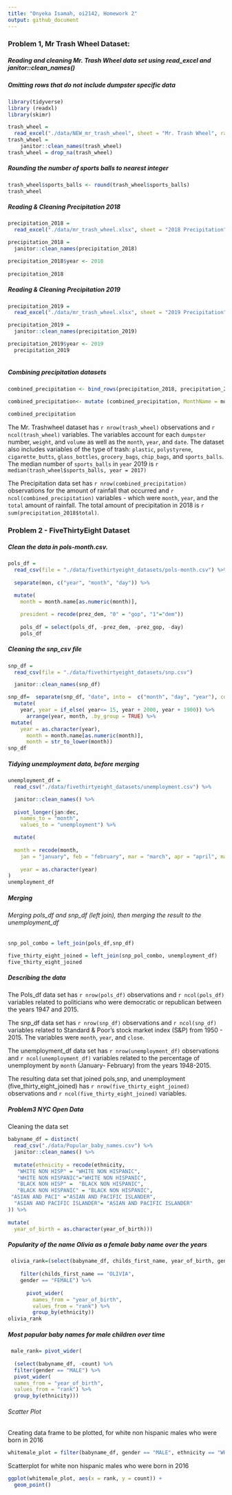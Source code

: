 ```yaml
---
title: "Onyeka Isamah, oi2142, Homework 2"
output: github_document
---
```



### Problem 1, Mr Trash Wheel Dataset:
  
##### Reading and cleaning Mr. Trash Wheel data set using read_excel and janitor::clean_names()
  
##### Omitting rows that do not include dumpster specific data
  
```r
library(tidyverse)
library (readxl)
library(skimr)
```


```r
trash_wheel = 
  read_excel("./data/NEW_mr_trash_wheel", sheet = "Mr. Trash Wheel", range = "a2:n408")
trash_wheel = 
    janitor::clean_names(trash_wheel)
trash_wheel = drop_na(trash_wheel)
```
##### Rounding the number of sports balls to nearest integer

```r
trash_wheel$sports_balls <- round(trash_wheel$sports_balls)
trash_wheel
```
##### Reading & Cleaning Precipitation 2018

```r
precipitation_2018 = 
  read_excel("./data/mr_trash_wheel.xlsx", sheet = "2018 Precipitation", range = "a2:B14")

precipitation_2018 = 
  janitor::clean_names(precipitation_2018)

precipitation_2018$year <- 2018
  
precipitation_2018  
```


##### Reading & Cleaning Precipitation 2019

```r
precipitation_2019 = 
  read_excel("./data/mr_trash_wheel.xlsx", sheet = "2019 Precipitation", range = "a2:b8") 

precipitation_2019 = 
  janitor::clean_names(precipitation_2019)

precipitation_2019$year <- 2019
  precipitation_2019  
  

```

##### Combining precipitation datasets 

```r
combined_precipitation <- bind_rows(precipitation_2018, precipitation_2019)
                                   
combined_precipitation<- mutate (combined_precipitation, MonthName = month.name[month])

combined_precipitation


```



The Mr. Trashwheel dataset has `r nrow(trash_wheel)` observations and `r ncol(trash_wheel)` variables. The variables account for each `dumpster` number, `weight`, and `volume` as well as the `month`, `year`, and `date`. The dataset also includes variables of the type of trash: `plastic`, `polystyrene`, `cigarette_butts`, `glass_bottles`, `grocery_bags`, `chip_bags`, and  `sports_balls`. The median number of `sports_balls` in `year` 2019 is `r median(trash_wheel$sports_balls, year = 2017)`



The Precipitation data set has `r nrow(combined_precipitation)` observations for the amount of rainfall that occurred and `r ncol(combined_precipitation)` variables - which were `month`, `year`, and the `total` amount of rainfall. The total amount of precipitation in 2018 is `r sum(precipitation_2018$total)`.



### Problem 2 - FiveThirtyEight Dataset

##### Clean the data in pols-month.csv. 

```r
pols_df = 
  read_csv(file = "./data/fivethirtyeight_datasets/pols-month.csv") %>% 
  
  separate(mon, c("year", "month", "day")) %>% 
  
  mutate(
    month = month.name[as.numeric(month)],

    president = recode(prez_dem, "0" = "gop", "1"="dem"))   
  
    pols_df = select(pols_df, -prez_dem, -prez_gop, -day)
    pols_df
```
##### Cleaning the snp_csv file

```r
snp_df = 
  read_csv(file = "./data/fivethirtyeight_datasets/snp.csv")

  janitor::clean_names(snp_df)  

snp_df=  separate(snp_df, "date", into =  c("month", "day", "year"), convert = TRUE) %>% 
  mutate( 
    year, year = if_else( year<= 15, year + 2000, year + 1900)) %>% 
      arrange(year, month, .by_group = TRUE) %>% 
 mutate(
    year = as.character(year),  
      month = month.name[as.numeric(month)], 
      month = str_to_lower(month))
snp_df
```

##### Tidying unemployment data, before merging
```r
unemployment_df = 
  read_csv("./data/fivethirtyeight_datasets/unemployment.csv") %>% 

  janitor::clean_names() %>% 
  
  pivot_longer(jan:dec,
    names_to = "month", 
    values_to = "unemployment") %>% 

  mutate(
  
  month = recode(month, 
    jan = "january", feb = "february", mar = "march", apr = "april", may = "may", jun = "june", jul = "july", aug =  "august", sep = "september", nov = "november", dec = "december"),
  
    year = as.character(year)
)
unemployment_df
```

##### Merging 
###### Merging pols_df and snp_df (left join), then merging the result to the unemployment_df
```r
snp_pol_combo = left_join(pols_df,snp_df)

five_thirty_eight_joined = left_join(snp_pol_combo, unemployment_df) 
five_thirty_eight_joined
```


##### Describing the data


The Pols_df data set has `r nrow(pols_df)` observations  and `r ncol(pols_df)` variables related to politicians who were democratic or republican between the years 1947 and 2015.

The snp_df data set has  `r nrow(snp_df)` observations  and `r ncol(snp_df)` variables related to Standard & Poor’s stock market index (S&P) from 1950 - 2015. The variables were `month`, `year`, and `close`. 

The unemployment_df data set has  `r nrow(unemployment_df)` observations  and `r ncol(unemployment_df)` variables related to the percentage of unemployment by `month` (January- February) from the years 1948-2015.

The resulting data set that joined pols,snp, and unemployment (five_thirty_eight_joined) has `r nrow(five_thirty_eight_joined)` observations  and `r ncol(five_thirty_eight_joined)` variables. 

 
 
##### Problem3 NYC Open Data

 Cleaning the data set
```r
babyname_df = distinct(
  read_csv("./data/Popular_baby_names.csv") %>% 
  janitor::clean_names() %>% 
  
  mutate(ethnicity = recode(ethnicity,
   "WHITE NON HISP" = "WHITE NON HISPANIC", 
   "WHITE NON HISPANIC"="WHITE NON HISPANIC",  
   "BLACK NON HISP" =  "BLACK NON HISPANIC",  
   "BLACK NON HISPANIC" = "BLACK NON HISPANIC",
 "ASIAN AND PACI" ="ASIAN AND PACIFIC ISLANDER",  
  "ASIAN AND PACIFIC ISLANDER"= "ASIAN AND PACIFIC ISLANDER"
)) %>% 
  
mutate(
  year_of_birth = as.character(year_of_birth)))
```

##### Popularity of the name *Olivia* as a female baby name over the years

```r
 olivia_rank=(select(babyname_df, childs_first_name, year_of_birth, gender, rank, ethnicity, -count) %>% 
                     
    filter(childs_first_name == "OLIVIA", 
    gender == "FEMALE") %>% 
  
      pivot_wider(
        names_from = "year_of_birth",
        values_from = "rank") %>% 
        group_by(ethnicity))
olivia_rank
```

##### Most popular baby names for male children over time

```r
 male_rank= pivot_wider(
   
  (select(babyname_df, -count) %>% 
  filter(gender == "MALE") %>% 
  pivot_wider(
  names_from = "year_of_birth", 
  values_from = "rank") %>% 
  group_by(ethnicity)))
```


###### Scatter Plot
Creating data frame to be plotted, for white non hispanic males who were born in 2016
```r
whitemale_plot = filter(babyname_df, gender == "MALE", ethnicity == "WHITE NON HISPANIC", year_of_birth == 2016)
```

Scatterplot for white non hispanic males who were born in 2016

```r
ggplot(whitemale_plot, aes(x = rank, y = count)) + 
  geom_point()
```
